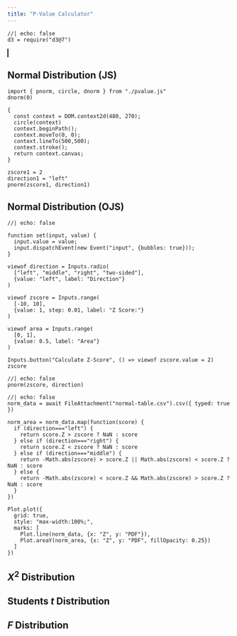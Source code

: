 ```yaml
---
title: "P-Value Calculator"
---
```


```ojs
//| echo: false
d3 = require("d3@7")
```
<canvas id="myCanvas" width="200" height="100" style="border:1px solid #000000;">
</canvas>

<script>
var c = document.getElementById("myCanvas");
var ctx = c.getContext("2d");
ctx.moveTo(0, 0);
ctx.lineTo(200, 100);
ctx.stroke();
</script>

<script>
var c = document.getElementById("myCanvas");
var ctx = c.getContext("2d");
ctx.beginPath();
ctx.arc(95, 50, 40, 0, 2 * Math.PI);
ctx.stroke();
</script>


::: {.panel-tabset}

## Normal Distribution (JS)

::: {.panel-sidebar}
:::

::: {.panel-fill layout="[ [1], [1,1] ]"}

```ojs
import { pnorm, circle, dnorm } from "./pvalue.js"
dnorm(0)

{
  const context = DOM.context2d(480, 270);
  circle(context)
  context.beginPath();
  context.moveTo(0, 0);
  context.lineTo(500,500);
  context.stroke();
  return context.canvas; 
}

zscore1 = 2
direction1 = "left"
pnorm(zscore1, direction1)
```

:::

## Normal Distribution (OJS)

::: {.panel-sidebar}
```ojs
//| echo: false

function set(input, value) {
  input.value = value;
  input.dispatchEvent(new Event("input", {bubbles: true}));
}

viewof direction = Inputs.radio(
  ["left", "middle", "right", "two-sided"],
  {value: "left", label: "Direction"}
)

viewof zscore = Inputs.range(
  [-10, 10], 
  {value: 1, step: 0.01, label: "Z Score:"}
)

viewof area = Inputs.range(
  [0, 1],
  {value: 0.5, label: "Area"}
)

Inputs.button("Calculate Z-Score", () => viewof zscore.value = 2)
zscore
```
:::

::: {.panel-fill layout="[ [1], [1,1] ]"}
```ojs
//| echo: false
pnorm(zscore, direction) 
```

```ojs
//| echo: false
norm_data = await FileAttachment("normal-table.csv").csv({ typed: true })

norm_area = norm_data.map(function(score) {
  if (direction==="left") {
    return score.Z > zscore ? NaN : score
  } else if (direction==="right") {
    return score.Z < zscore ? NaN : score
  } else if (direction==="middle") {
    return -Math.abs(zscore) > score.Z || Math.abs(zscore) < score.Z ? NaN : score
  } else {
    return -Math.abs(zscore) < score.Z && Math.abs(zscore) > score.Z ? NaN : score
  }
})

Plot.plot({
  grid: true,
  style: "max-width:100%;",
  marks: [
    Plot.line(norm_data, {x: "Z", y: "PDF"}),
    Plot.areaY(norm_area, {x: "Z", y: "PDF", fillOpacity: 0.25})
  ]
})
```
:::

## $X^2$ Distribution


## Students $t$ Distribution



## $F$ Distribution

:::